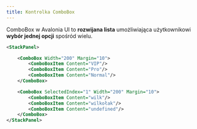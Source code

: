 ```yaml
---
title: Kontrolka ComboBox
---
```

ComboBox w Avalonia UI to **rozwijana lista** umożliwiająca użytkownikowi **wybór jednej opcji** spośród wielu.
```xml
<StackPanel>

    <ComboBox Width="200" Margin="10">
        <ComboBoxItem Content="VIP"/>
        <ComboBoxItem Content="Pro"/>
        <ComboBoxItem Content="Normal"/>
    </ComboBox>

    <ComboBox SelectedIndex="1" Width="200" Margin="10">
        <ComboBoxItem Content="wilk"/>
        <ComboBoxItem Content="wilkołak"/>
        <ComboBoxItem Content="undefined"/>
    </ComboBox>
</StackPanel>
```








